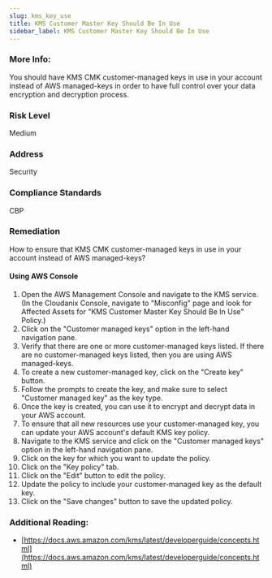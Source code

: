 ```yaml
---
slug: kms_key_use
title: KMS Customer Master Key Should Be In Use
sidebar_label: KMS Customer Master Key Should Be In Use
---
```


### More Info:

You should have KMS CMK customer-managed keys in use in your account instead of AWS managed-keys in order to have full control over your data encryption and decryption process.

### Risk Level

Medium

### Address

Security

### Compliance Standards

CBP

### Remediation

How to ensure that KMS CMK customer-managed keys in use in your account instead of AWS managed-keys?

#### Using AWS Console

1. Open the AWS Management Console and navigate to the KMS service.
    (In the Cloudanix Console, navigate to "Misconfig" page and look for Affected Assets for "KMS Customer Master Key Should Be In Use" Policy.)
2. Click on the "Customer managed keys" option in the left-hand navigation pane.
3. Verify that there are one or more customer-managed keys listed. If there are no customer-managed keys listed, then you are using AWS managed-keys.
4. To create a new customer-managed key, click on the "Create key" button.
5. Follow the prompts to create the key, and make sure to select "Customer managed key" as the key type.
6. Once the key is created, you can use it to encrypt and decrypt data in your AWS account.
7. To ensure that all new resources use your customer-managed key, you can update your AWS account's default KMS key policy.
8. Navigate to the KMS service and click on the "Customer managed keys" option in the left-hand navigation pane.
9. Click on the key for which you want to update the policy.
10. Click on the "Key policy" tab.
11. Click on the "Edit" button to edit the policy.
12. Update the policy to include your customer-managed key as the default key.
13. Click on the "Save changes" button to save the updated policy.

### Additional Reading:

- [https://docs.aws.amazon.com/kms/latest/developerguide/concepts.html](https://docs.aws.amazon.com/kms/latest/developerguide/concepts.html) 

